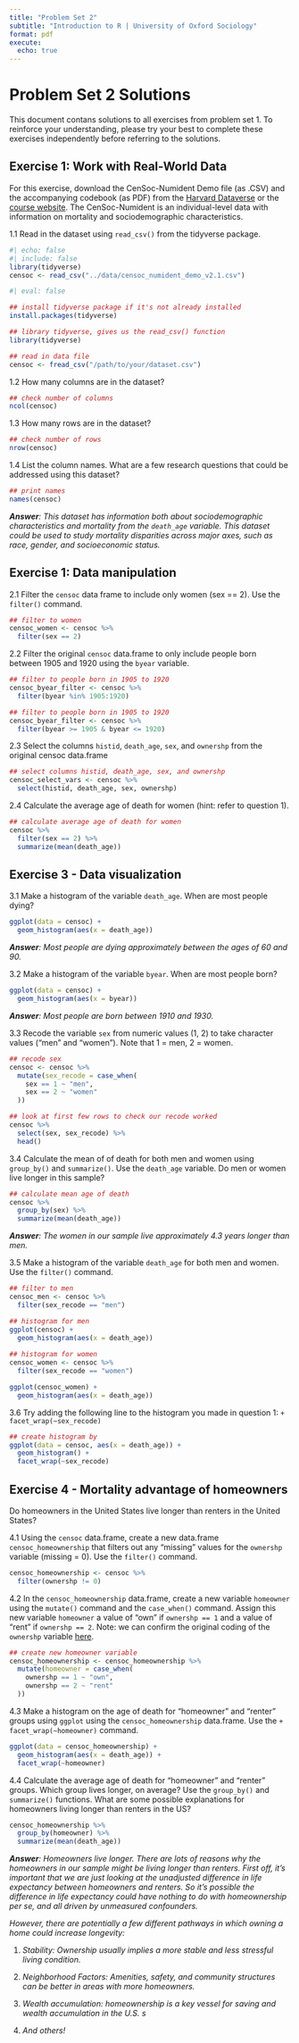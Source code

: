 ```yaml
---
title: "Problem Set 2"
subtitle: "Introduction to R | University of Oxford Sociology"
format: pdf
execute:
  echo: true
---
```


# Problem Set 2 Solutions

This document contans solutions to all exercises from problem set 1. To reinforce your understanding, please try your best to complete these exercises independently before referring to the solutions.

## Exercise 1: Work with Real-World Data

For this exercise, download the CenSoc-Numident Demo file (as .CSV) and the accompanying codebook (as PDF) from the [Harvard Dataverse](https://dataverse.harvard.edu/dataset.xhtml?persistentId=doi:10.7910/DVN/QVDPM9) or the [course website](https://github.com/caseybreen/intro_r/tree/main/data). The CenSoc-Numident is an individual-level data with information on mortality and sociodemographic characteristics.

1.1 Read in the dataset using `read_csv()` from the tidyverse package.

```r
#| echo: false
#| include: false
library(tidyverse)
censoc <- read_csv("../data/censoc_numident_demo_v2.1.csv")
```

```r
#| eval: false

## install tidyverse package if it's not already installed 
install.packages(tidyverse)

## library tidyverse, gives us the read_csv() function 
library(tidyverse) 

## read in data file 
censoc <- fread_csv("/path/to/your/dataset.csv")
```

1.2 How many columns are in the dataset?

```r
## check number of columns 
ncol(censoc)
```

1.3 How many rows are in the dataset?

```r
## check number of rows 
nrow(censoc)
```

1.4 List the column names. What are a few research questions that could be addressed using this dataset?

```r
## print names 
names(censoc)
```

***Answer**: This dataset has information both about sociodemographic characteristics and mortality from the `death_age` variable. This dataset could be used to study mortality disparities across major axes, such as race, gender, and socioeconomic status.*

## Exercise 1: Data manipulation

2.1 Filter the `censoc` data frame to include only women (sex == 2). Use the `filter()` command.

```r
## filter to women 
censoc_women <- censoc %>% 
  filter(sex == 2)

```

2.2 Filter the original `censoc` data.frame to only include people born between 1905 and 1920 using the `byear` variable.

```r
## filter to people born in 1905 to 1920 
censoc_byear_filter <- censoc %>% 
  filter(byear %in% 1905:1920)

## filter to people born in 1905 to 1920 
censoc_byear_filter <- censoc %>% 
  filter(byear >= 1905 & byear <= 1920)
```

2.3 Select the columns `histid`, `death_age`, `sex`, and `ownershp` from the original censoc data.frame

```r
## select columns histid, death_age, sex, and ownershp 
censoc_select_vars <- censoc %>% 
  select(histid, death_age, sex, ownershp)
```

2.4 Calculate the average age of death for women (hint: refer to question 1).

```r
## calculate average age of death for women 
censoc %>% 
  filter(sex == 2) %>% 
  summarize(mean(death_age))
```

## Exercise 3 - Data visualization

3.1 Make a histogram of the variable `death_age`. When are most people dying?

```r
ggplot(data = censoc) + 
  geom_histogram(aes(x = death_age))

```

***Answer**: Most people are dying approximately between the ages of 60 and 90.*

3.2 Make a histogram of the variable `byear`. When are most people born?

```r
ggplot(data = censoc) + 
  geom_histogram(aes(x = byear))
```

***Answer**: Most people are born between 1910 and 1930.*

3.3 Recode the variable `sex` from numeric values (1, 2) to take character values ("men" and "women"). Note that 1 = men, 2 = women.

```r
## recode sex  
censoc <- censoc %>% 
  mutate(sex_recode = case_when(
    sex == 1 ~ "men",
    sex == 2 ~ "women"
  ))

## look at first few rows to check our recode worked 
censoc %>% 
  select(sex, sex_recode) %>% 
  head()
```

3.4 Calculate the mean of of death for both men and women using `group_by()` and `summarize()`. Use the `death_age` variable. Do men or women live longer in this sample?

```r
## calculate mean age of death 
censoc %>% 
  group_by(sex) %>% 
  summarize(mean(death_age))
```

***Answer**: The women in our sample live approximately 4.3 years longer than men.*

3.5 Make a histogram of the variable `death_age` for both men and women. Use the `filter()` command.

```r
## filter to men 
censoc_men <- censoc %>% 
  filter(sex_recode == "men")

## histogram for men 
ggplot(censoc) + 
  geom_histogram(aes(x = death_age))
  
## histogram for women 
censoc_women <- censoc %>% 
  filter(sex_recode == "women")

ggplot(censoc_women) + 
  geom_histogram(aes(x = death_age))
```

3.6 Try adding the following line to the histogram you made in question 1: `+ facet_wrap(~sex_recode)`

```r
## create histogram by 
ggplot(data = censoc, aes(x = death_age)) + 
  geom_histogram() + 
  facet_wrap(~sex_recode)
```

## Exercise 4 - Mortality advantage of homeowners

Do homeowners in the United States live longer than renters in the United States?

4.1 Using the `censoc` data.frame, create a new data.frame `censoc_homeownership` that filters out any "missing" values for the `ownershp` variable (missing = 0). Use the `filter()` command.

```r
censoc_homeownership <- censoc %>% 
  filter(ownershp != 0)
```

4.2 In the `censoc_homeownership` data.frame, create a new variable `homeowner` using the `mutate()` command and the `case_when()` command. Assign this new variable `homeowner` a value of "own" if `ownershp == 1` and a value of "rent" if `ownershp == 2`. Note: we can confirm the original coding of the `ownershp` variable [here](https://usa.ipums.org/usa-action/variables/OWNERSHP#codes_section).

```r
## create new homeowner variable
censoc_homeownership <- censoc_homeownership %>% 
  mutate(homeowner = case_when(
    ownershp == 1 ~ "own",
    ownershp == 2 ~ "rent"
  ))
```

4.3 Make a histogram on the age of death for "homeowner" and "renter" groups using `ggplot` using the `censoc_homeownership` data.frame. Use the `+ facet_wrap(~homeowner)` command.

```r
ggplot(data = censoc_homeownership) + 
  geom_histogram(aes(x = death_age)) + 
  facet_wrap(~homeowner)
```

4.4 Calculate the average age of death for "homeowner" and "renter" groups. Which group lives longer, on average? Use the `group_by()` and `summarize()` functions. What are some possible explanations for homeowners living longer than renters in the US?

```r
censoc_homeownership %>% 
  group_by(homeowner) %>% 
  summarize(mean(death_age))
```

***Answer**: Homeowners live longer. There are lots of reasons why the homeowners in our sample might be living longer than renters. First off, it's important that we are just looking at the unadjusted difference in life expectancy between homeowners and renters. So it's possible the difference in life expectancy could have nothing to do with homeownership per se, and all driven by unmeasured confounders.*

*However, there are potentially a few different pathways in which owning a home could increase longevity:*

1.  *Stability: Ownership usually implies a more stable and less stressful living condition.*

2.  *Neighborhood Factors: Amenities, safety, and community structures can be better in areas with more homeowners.*

3.  *Wealth accumulation: homeownership is a key vessel for saving and wealth accumulation in the U.S. s*

4.  *And others!*
